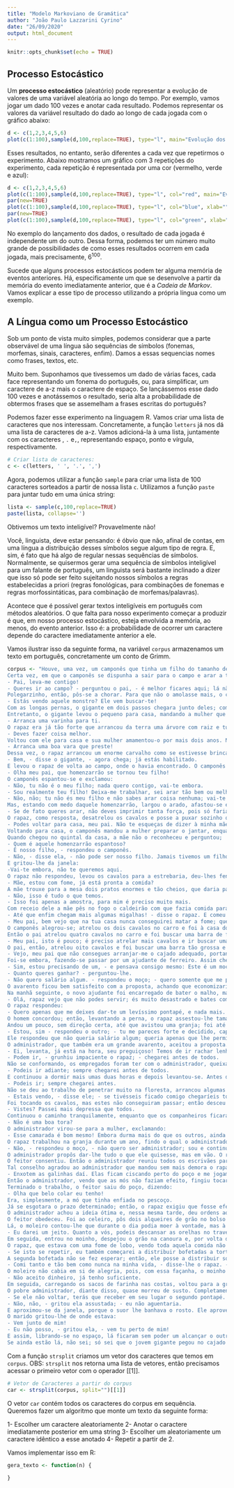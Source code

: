 ```yaml
---
title: "Modelo Markoviano de Gramática"
author: "João Paulo Lazzarini Cyrino"
date: "26/09/2020"
output: html_document
---
```


```r
knitr::opts_chunk$set(echo = TRUE)
```

## Processo Estocástico

Um **processo estocástico** (aleatório) pode representar a evolução de valores de uma variável aleatória ao longo do tempo. Por exemplo, vamos jogar um dado 100 vezes e anotar cada resultado. Podemos representar os valores da variável resultado do dado ao longo de cada jogada com o gráfico abaixo:

```r
d <- c(1,2,3,4,5,6)
plot(c(1:100),sample(d,100,replace=TRUE), type="l", main="Evolução dos resultados de 100 jogadas de dado", xlab="Jogada", ylab="Resultado")
```

Esses resultados, no entanto, serão diferentes a cada vez que repetirmos o experimento. Abaixo mostramos um gráfico com 3 repetições do experimento, cada repetição é representada por uma cor (vermelho, verde e azul):

```r
d <- c(1,2,3,4,5,6)
plot(c(1:100),sample(d,100,replace=TRUE), type="l", col="red", main="Evolução dos resultados de 100 jogadas de dado", xlab="Jogada", ylab="Resultado")
par(new=TRUE)
plot(c(1:100),sample(d,100,replace=TRUE), type="l", col="blue", xlab="", ylab="")
par(new=TRUE)
plot(c(1:100),sample(d,100,replace=TRUE), type="l", col="green", xlab="", ylab="")
```

No exemplo do lançamento dos dados, o resultado de cada jogada é independente um do outro. Dessa forma, podemos ter um número muito grande de possibilidades de como esses resultados ocorrem em cada jogada, mais precisamente, $6^{100}$. 

Sucede que alguns processos estocásticos podem ter alguma memória de eventos anteriores. Há, especificamente um que se desenvolve a partir da memória do evento imediatamente anterior, que é a *Cadeia de Markov*. Vamos explicar a esse tipo de processo utilizando a própria língua como um exemplo. 

## A Língua como um Processo Estocástico

Sob um ponto de vista muito simples, podemos considerar que a parte observável de uma língua são sequências de símbolos (fonemas, morfemas, sinais, caracteres, enfim). Damos a essas sequencias nomes como frases, textos, etc. 

Muito bem. Suponhamos que tivessemos um dado de várias faces, cada face representando um fonema do português, ou, para simplificar, um caractere de a-z mais o caractere de espaço. Se lançássemos esse dado 100 vezes e anotássemos o resultado, seria alta a probabilidade de obtermos frases que se assemelham a frases escritas do português?

Podemos fazer esse experimento na linguagem R. Vamos criar uma lista de caracteres que nos interessam. Concretamente, a função `letters` já nos dá uma lista de caracteres de a-z. Vamos adicioná-la à uma lista, juntamente com os caracteres ` `, `.` e`,`, representando espaço, ponto e vírgula, respectivamente. 

```r
# Criar lista de caracteres:
c <- c(letters, ' ', '.', ',')
```

Agora, podemos utilizar a função `sample` para criar uma lista de 100 caracteres sorteados a partir de nossa lista `c`. Utilizamos a função `paste` para juntar tudo em uma única string:

```r
lista <- sample(c,100,replace=TRUE)
paste(lista, collapse='')
```

Obtivemos um texto inteligível? Provavelmente não! 

Você, linguista, deve estar pensando: é óbvio que não, afinal de contas, em uma língua a distribuição desses símbolos segue algum tipo de regra. E, sim, é fato que há algo de regular nessas sequências de símbolos. Normalmente, se quisermos gerar uma sequência de símbolos inteligível para um falante de português, um linguista será bastante inclinado a dizer que isso só pode ser feito sujeitando nossos símbolos a regras estabelecidas a priori (regras fonológicas, para combinações de fonemas e regras morfossintáticas, para combinação de morfemas/palavras).

Acontece que é possível gerar textos inteligíveis em português com métodos aleatórios. O que falta para nosso experimento começar a produzir é que, em nosso processo estocástico, esteja envolvida a memória, ao menos, do evento anterior. Isso é: a probabilidade de ocorrer um caractere depende do caractere imediatamente anterior a ele. 

Vamos ilustrar isso da seguinte forma, na variável `corpus` armazenamos um texto em português, concretamente um conto de Grimm. 

```r
corpus <- "Houve, uma vez, um camponês que tinha um filho do tamanho de um polegar mas, ao chegar à adolescência, não tinha crescido nem uma linha mais.
Certa vez, em que o camponês se dispunha a sair para o campo e arar a terra, o pimpolho chegou-se a ele e disse:
- Pai, leva-me contigo!
- Queres ir ao campo? - perguntou o pai, - é melhor ficares aqui; lá não ajudas nada e além disso poderias perder-te.
Polegarzinho, então, pôs-se a chorar. Para que não o amolasse mais, o camponês meteu-o no bolso e levou-o consigo. Chegando ao campo, tirou o pequeno do bolso e acomodou-o num sulco recém-aberto, deixando-o lá sentado; nisso veio descendo da montanha um enorme gigante e o pai, apontando-o, disse ao menino, pondo-lhe medo para que ficasse quietinho:
- Estás vendo aquele monstro? Ele vem buscar-te!
Com as longas pernas, o gigante em dois passos chegara junto deles; com dois dedos ergueu delicadamente Polegarzinho, examinou-o bem e, sem proferir palavra, levou-o embora. De tão assustado, o pai ficara imóvel sem abrir a boca, pensando que acabava de perder o filhinho e que jamais o tornaria a ver nesta vida.
Entretanto, o gigante levou o pequeno para casa, mandando a mulher que o amamentasse; graças a isso Polegarzinho cresceu rapidamente, tornando-se grande e forte como os gigantes. Decorridos dois anos, o gigante velho levou-o à floresta, querendo experimentá-lo, e disse:
- Arranca uma varinha para ti.
O rapaz era já tão forte que arrancou da terra uma árvore com raiz e tudo. Mas o gigante não ficou satisfeito e disse:
- Deves fazer coisa melhor.
Voltou com ele para casa e sua mulher amamentou-o por mais dois anos. Na segunda prova, a força do rapaz havia aumentado a ponto de lhe permitir que arrancasse uma velha árvore troncuda. Mas, nem assim, o gigante se satisfez; entregou-o novamente á mulher por mais dois anos ainda, findos os quais levo-o á floresta, dizendo-lhe:
- Arranca uma boa vara que preste!
Dessa vez, o rapaz arrancou um enorme carvalho como se estivesse brincando.
- Bem, - disse o gigante, - agora chega; já estás habilitado.
E levou o rapaz de volta ao campo, onde o havia encontrado. O camponês lá estava empurrando o velho arado. Então o rapaz dirigiu-se a ele, dizendo:
- Olha meu pai, que homenzarrão se tornou teu filho!
O camponês espantou-se e exclamou:
- Não, tu não é o meu filho; nada quero contigo, vai-te embora.
- Sou realmente teu filho! Deixa-me trabalhar, sei arar tão bem ou melhor do que tu.
- Não, não; tu não és meu filho e não sabes arar coisa nenhuma; vai-te embora.
Mas, estando com medo daquele homenzarrão, largou o arado, afastou-se e foi sentar-se à margem do campo. Então o rapaz pegou no arado, segurou-o com uma só mão, mas tão fortemente que o mesmo afundou na terra. Vendo aquilo o camponês não se conteve e gritou:
- Se de fato queres arar, não deves imprimir tanta força, pois só farias um trabalho mal feito.
O rapaz, como resposta, desatrelou os cavalos e posse a puxar sozinho o arado, dizendo:
- Podes voltar para casa, meu pai. Não te esqueças de dizer à minha mãe que prepara um belo caldeirão de comida para o jantar, enquanto isso acabarei de arar o campo.
Voltando para casa, o camponês mandou a mulher preparar o jantar, enquanto o rapaz arava sozinho aquela grande extensão de terra; depois, pegou na grade e num breve lapso de tempo destorroou o campo. Uma vez terminado o trabalho, dirigiu-se a um bosque ali perto, arrancou dois carvalhos, colocou-os às costas, pondo por cima deles as grades, por cima das grades o arado, os cavalos e tudo o mais, e, como se estivesse carregando um feixe de palhas, levou tudo para casa.
Quando chegou no quintal da casa, a mãe não o reconheceu e perguntou;
- Quem é aquele homenzarrão espantoso?
- Ê nosso filho, - respondeu o camponês.
- Não, - disse ela, - não pode ser nosso filho. Jamais tivemos um filho tão grande; o nosso era um tiquinho.
E gritou-lhe da janela:
-Vai-te embora, não te queremos aqui.
O rapaz não respondeu, levou os cavalos para a estrebaria, deu-lhes feno e aveia como era preciso, depois foi para a sala e sentando-se no banco disse:
- Mãe, estou com fome, já está pronta a comida?
A mãe trouxe para a mesa dois pratos enormes e tão cheios, que daria para alimentar o casal durante oito dias. Mas o rapaz devorou tudo sozinho num instante e ainda perguntou se não havia mais.
- Não, isso é tudo o que temos.
- Isso foi apenas a amostra, para mim é preciso muito mais.
Com receio dele a mãe pês no fogo o caldeirão com que fazia comida para os porcos, cheio até transbordar, e, quando a comida ficou pronta, serviu-a.
- Até que enfim chegam mais algumas migalhas! - disse o rapaz. E comeu tudo, mais ainda não era o suficiente para matar-lhe a fome. Então, disse:
- Meu pai, bem vejo que na tua casa nunca conseguirei matar a fome; queres arranjar-me um cajado de ferro, bem forte, que eu não possa quebrá-lo sobre os joelhos? Depois ir-me-ei embora daqui.
O camponês alegrou-se; atrelou os dois cavalos no carro e foi à casa do ferreiro buscar uma barra tão grande e grassa que os cavalos mal apenas podiam transportar. O rapaz pegou-a e, com o joelho, partiu-a pelo meio como se fora uma frágil bengala e atirou-a fora.
Então o pai atrelou quatro cavalos no carro e foi buscar uma barra de ferro tão grossa que os quatro cavalos quase não podiam transportar. E, novamente, o filho partiu-a, com o joelho, em dois pedaços; jogando-a fora, disse:
- Meu pai, isto é pouco; é preciso atrelar mais cavalos e ir buscar uma barra mais forte.
O pai, então, atrelou oito cavalos e foi buscar uma barra tão grossa e forte que os oito cavalos quase não podiam transportar. Quando o filho pegou na mão essa barra, logo quebrou-lhe uma das pontas.
- Vejo, meu pai que não consegues arranjar-me o cajado adequado, portanto não ficarei mais aqui.
Foi-se embora, fazendo-se passar por um ajudante de ferreiro. Assim chegou a uma aldeia onde morava um ferreiro tremendamente avarento, que nunca dava nada a ninguém e tudo queria para si; o rapaz entrou na ferraria perguntando se não necessitavam de um bom ajudante. O ferreiro contemplou-o de alto abaixo, depois disse:
- Sim, estou precisando de um, - e pensava consigo mesmo: Este é um mocetão vigoroso, deve ser capaz de bater o malho com força e ganhar honestamente o pão!
- Quanto queres ganhar? - perguntou-lhe.
- Não quero salário algum. - respondeu o moço; - quero somente que me permitas dar-te, em cada quinzena, quando pagas os outros empregados, dois pontapés para ver se aguentas.
O avarento ficou bem satisfeito com a proposta, achando que economizaria um bom dinheiro.
Na manhã seguinte, o novo ajudante foi encarregado de bater o malho, mas, quando o oficial-ferreiro manejou o ferro incandescente, o rapaz assestou-lhe tal golpe de malho que o reduziu a migalhas e, ainda por cima, enterrou a bigorna no chão, tão profundamente que nunca mais foi possível desenterrá-la. Terrivelmente zangado com isso, o ferreiro disse-lhe:
- Olá, rapaz vejo que não podes servir; és muito desastrado e bates com demasiada violência. Quanto queres por aquele único golpe?
O rapaz respondeu:
- Quero apenas que me deixes dar-te um levíssimo pontapé, e nada mais.
O homem concordou; então, levantando a perna, o rapaz assestou-lhe tamanho pontapé que o outro voou além de quatro carros de feno. Depois escolheu a barra mais forte que encontrou na oficina e, servindo-se dela como de um cajado, foi-se embora.
Andou um pouco, sem direção certa, até que avistou uma granja; foi até lá e perguntou ao administrador se não estava precisando de um feitor.
- Estou, sim - respondeu o outro; - tu me pareces forte e decidido, capaz de fazer bom trabalho. Quanto queres ganhar por ano?
Ele respondeu que não queria salário algum; queria apenas que lhe permitisse dar-lhe três pontapés por ano, mas que os deveria aguentar.
O administrador, que também era um grande avarento, aceitou a proposta. Na manha seguinte, os empregados deviam ir cortar lenha na floresta; já estavam todos levantados e prontos para partir, só o rapaz continuava ainda dormindo. Então, um deles gritou-lhe:
- Ei, levanta, já está na hora, seu preguiçoso! Temos de ir rachar lenha na floresta e tu também tens que vir conosco.
- Podem ir, - grunhiu impaciente o rapaz; - chegarei antes de todos.
Não se conformando, os empregados foram ter com o administrador, queixando-se do feitor que ainda estava na cama e não queria ir com eles. O administrador mandou que o chamassem, novamente, para que fosse atrelar os cavalos; mas o dorminhoco repetiu:
- Podeis ir adiante; sempre chegarei antes de todos.
E continuou a dormir mais umas duas horas e depois levantou-se. Antes de ir trabalhar, ainda foi ao celeiro buscar dois alqueires de ervilha e com elas preparou um excelente mingau. Muito sossegadamente comeu o mingau e depois foi atrelar os cavalos e dirigiu-se para a floresta, mas, pura chegar lá, tinha de passar por um estreito desfiladeiro; fez passar primeiro o carroção, em seguida voltou atrás e arrancando algumas árvores fez com elas uma barricada que impedia a passagem de qualquer cavalo. Depois, foi indo e, quando chegou à floresta, os companheiros já vinham de volta com os carros carregados de lenha. O rapaz tornou a repetir:
- Podeis ir; sempre chegarei antes.
Não se deu ao trabalho de penetrar muito na floresta, arrancou algumas árvores como se fossem gravetos, por aí mesmo, carregou-as no carro e voltou. Ao chegar onde estava a barricada, os companheiros estavam lá sem poder passar, pois a barricada obstruia-lhes o caminho.
- Estais vendo, - disse ele; - se tivésseis ficado comigo chegaríeis todos na mesma hora, com a vantagem de dormir um pouco mais.
Foi tocando os cavalos, mas estes não conseguiram passar; então desceu do carro, desatrelou os cavalos, embarcando-os junto com a lenha, pegou nos varais e, com todo aquele peso, passou com a mesma facilidade como se estivesse puxando um carro de plumas. Transposto o obstáculo, voltou-se e disse aos outros:
- Vistes? Passei mais depressa que todos.
Continuou o caminho tranquilamente, enquanto que os companheiros ficaram lá parados resolvendo os próprios problemas. Entrando no terreiro da casa, o rapaz agarrou uma daquelas árvores enormes com uma só mão e, mostrando-a ao administrador, disse:
- Não é uma boa tora?
O administrador virou-se para a mulher, exclamando:
- Esse camarada é bom mesmo! Embora durma mais do que os outros, ainda assim chega primeiro.
O rapaz trabalhou na granja durante um ano, findo o qual o administrador distribuiu o salário aos outros empregados; - então o rapaz disse que chegara o momento de ajustar também as contas. Mas agora o administrador estava com medo de receber os pontapés convencionados e pediu-lhe, encarecidamente, que o perdoasse. A ter de receber os pontapés, preferia que o rapaz se tornasse administrador e ele simples feitor.
- Não, - respondeu o moço, - não quero ser administrador; sou e continuarei sendo feitor, mas faço questão de executar o que foi combinado.
O administrador propôs dar-lhe tudo o que ele quisesse, mas em vão. O rapaz não quis aceitar coisa alguma. O administrador, não sabendo para que santo apelar, pediu-lhe então que prorrogasse o pagamento por uns quinze dias, para ter tempo de refletir.
O feitor consentiu. Então o administrador reuniu todos os escrivães para que o ajudassem a resolver a questão. Os escrivães meditaram, profundamente, e acabaram concluindo que, com esse feitor ali, ninguém tinha a vida segura, pois ele mataria qualquer pessoa como se fosse minúsculo mosquito. Aconselharam-no a que o mandasse limpar o poço e, quando ele estivesse no fundo fazendo a limpeza, eles aproveitariam para atirar-lhe na cabeça a mó que estava aí porto e assim o perigoso rapaz não voltaria nunca mais a ver a luz do sol!
Tal conselho agradou ao administrador que mandou sem mais demora o rapaz limpar o poço, o qual obedeceu e entrou nele. Enquanto estava lá no fundo trabalhando, os outros rolaram depressa a grande mó deixando-a cair no poço, certos de lhe terem esmigalhado o crânio; mas ele gritou.
- Enxotem as galinhas daí. Elas ficam ciscando perto do poço e me jogam areia nos olhos, cegando-me a vista.
Então o administrador, vendo que as mós não faziam efeito, fingiu tocar as galinhas fazendo: xó, xó.
Terminado o trabalho, o feitor saiu do poço, dizendo:
- Olha que belo colar eu tenho!
Era, simplesmente, a mó que tinha enfiada no pescoço.
Já se esgotara o prazo determinado; então, o rapaz exigiu que fosse efetuado o pagamento, mas o administrador pediu outra prorrogação de quinze dias e convocou nova reunião dos escrivães para que o ajudassem; estes o aconselharam a que mandasse o feitor ao moinho enfeitiçado, durante a noite, para moer o grão, pois era sabido que quem passasse a noite lá não saia vivo.
O administrador achou a ideia ótima e, nessa mesma tarde, deu ordens ao feitor para que levasse oito alqueires de grão ao moinho e o moesse durante a noite, alegando que tinha grande urgência disso.
O feitor obedeceu. Foi ao celeiro, pôs dois alqueires de grão no bolso direito, dois no bolso esquerdo e os outro quatro numa sacola, pendendo metade nas costas e metade na frente; assim carregado foi para o moinho enfeitiçado.
Lá, o moleiro contou-lhe que durante o dia podia moer à vontade, mas à noite era impossível, porque o moinho estava embruxado e quem nele entrasse de noite, de manhã seria encontrado morto. Mas o rapaz disse com otimismo:
- Eu darei um jeito. Quanto a vós, podeis descansar as orelhas no travesseiro e dormir sossegadamente.
Em seguida, entrou no moinho, despejou o grão na canoura e, por volta das onze horas, foi sentar-se no quarto ao lado. Depois de certo tempo que estava aí sentado tranquilamente, abriu-se inopinadamente a porta e por ela foi entrando uma grande mesa, enorme. Depois foi aparecendo sobre a mesa vinhos, assados e muitos outros petiscos deliciosos. As cadeiras achegaram-se sozinhas junto da mesa, mas não viu ninguém sentar-se e, de repente, viu uma porção de dedos manejando facas e garfos e servindo comida nos pratos, sem que aparecesse ninguém.
O rapaz, que estava com uma fome de lobo, vendo toda aquela comida não hesitou, sentou-se junto da mesa e comeu com o maior apetite. Quando acabaram de comer e todos os pratos estavam vazios, apagaram-se as luzes, reinando a maior escuridão. Ouviu alguém chamando-o e, logo depois, recebeu uma forte bofetada em pleno rosto. Então protestou:
- Se isto se repetir, eu também começarei a distribuir bofetadas a torto e a direito.
A segunda bofetada não se fez esperar; então, ele posse a distribuir sopapos com u maior boa vontade do mundo, continuando assim a noite inteira. Não recebeu nenhuma grátis; todas que lhe chegavam recebiam o troco dobrado. E quando, finalmente, raiou o dia, cessou todo aquele pandemônio. Ao levantar-se da cama, o moleiro foi logo para o moinho, querendo saber que fim tinha levado o rapaz e, vendo-o ainda vivo e são, ficou tão espantado que quase caiu de costas.
- Comi tanto e tão bem como nunca na minha vida, - disse-lhe o rapaz. - É verdade que levei uma boa dose de bofetadas, mas também as retribui com gosto.
O moleiro não cabia em si de alegria, pois, com essa façanha, o moinho libertara-se do feitiço e desejou dar-lhe muito dinheiro para recompensá-lo de tudo. Mas o rapaz disse-lhe:
- Não aceito dinheiro, já tenho suficiente.
Em seguida, carregando os sacos de farinha nas costas, voltou para a granja e foi dizer ao administrador que, tendo executado as ordens, vinha cobrar o pagamento antes combinado.
O pobre administrador, diante disso, quase morreu de susto. Completamente desatinado, andava de cá para lá na sala, o suor escorrendo-lhe do rosto. Sentiu necessidade de respirar um pouco de ar fresco e dirigiu-se à janela, abrindo-a de par em par; mas, quando menos o esperava, o feitor assestou-lhe tamanho pontapé que o atirou fora da janela, fazendo-o voar tão longe, tão longe que nunca mais o viram. Feito isto, o feitor disse à mulher do administrador:
- Se ele não voltar, terás que receber em seu lugar o segundo pontapé.
- Não, não, - gritou ela assustada; - eu não aguentaria.
E aproximou-se da janela, porque o suor lhe banhava o rosto. Ele aproveitou a oportunidade e deu-lhe, com força, o segundo pontapé, fazendo-a voar pelos ares, e, sendo ela mais leve que o marido, foi para muito mais longe ainda.
O marido gritou-lhe de onde estava:
- Vem junto de mim!
- Eu não posso, - gritou ela, - vem tu perto de mim!
E assim, librando-se no espaço, lá ficaram sem poder um alcançar o outro.
Se ainda estão lá, não sei; só sei que o jovem gigante pegou no cajado de ferro e continuou a correr mundo."
```

Com a função `strsplit` criamos um vetor dos caracteres que temos em `corpus`. OBS: `strsplit` nos retorna uma lista de vetores, então precisamos acessar o primeiro vetor com o operador [[1]].

```r
# Vetor de Caracteres a partir do corpus
car <- strsplit(corpus, split="")[[1]]
```

O vetor `car` contém todos os caracteres do corpus em sequência. Queremos fazer um algoritmo que monte um texto da seguinte forma:

1- Escolher um caractere aleatoriamente
2- Anotar o caractere imediatamente posterior em uma string
3- Escolher um aleatoriamente um caractere idêntico a esse anotado 
4- Repetir a partir de 2. 

Vamos implementar isso em R:

```r
gera_texto <- function(n) {
  
}
```








